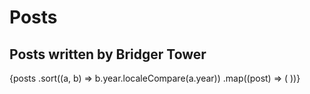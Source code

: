 

# <Breadcrumb href="/" name="Home" /> Posts

## Posts written by Bridger Tower

<div className="mt-12">
  {posts
    .sort((a, b) => b.year.localeCompare(a.year))
    .map((post) => (
      <DateLink
        key={post.path}
        name={post.name}
        href={post.path}
        year={post.year}
      />
    ))}
</div>
